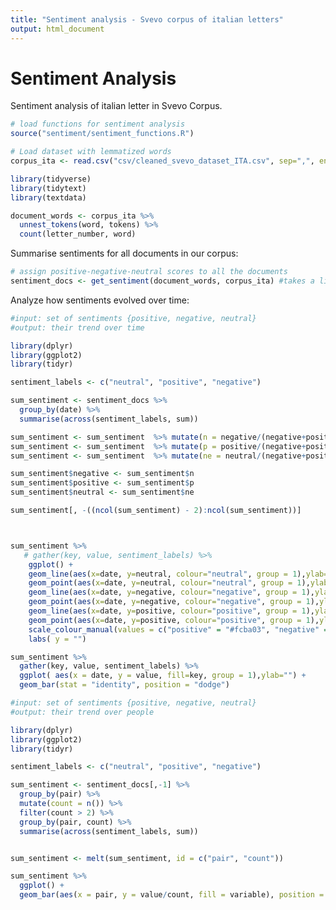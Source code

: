 ```yaml
---
title: "Sentiment analysis - Svevo corpus of italian letters"
output: html_document
---
```


# Sentiment Analysis
Sentiment analysis of italian letter in Svevo Corpus.

```r
# load functions for sentiment analysis
source("sentiment/sentiment_functions.R")

# Load dataset with lemmatized words
corpus_ita <- read.csv("csv/cleaned_svevo_dataset_ITA.csv", sep=",", encoding = "UTF-8")

```


```r
library(tidyverse)
library(tidytext)
library(textdata)

document_words <- corpus_ita %>%
  unnest_tokens(word, tokens) %>%
  count(letter_number, word)

```

Summarise sentiments for all documents in our corpus:
```r
# assign positive-negative-neutral scores to all the documents
sentiment_docs <- get_sentiment(document_words, corpus_ita) #takes a little bit of time 
```


Analyze how sentiments evolved over time:

```r
#input: set of sentiments {positive, negative, neutral}
#output: their trend over time

library(dplyr)
library(ggplot2)
library(tidyr)

sentiment_labels <- c("neutral", "positive", "negative")

sum_sentiment <- sentiment_docs %>%
  group_by(date) %>%
  summarise(across(sentiment_labels, sum))

sum_sentiment <- sum_sentiment  %>% mutate(n = negative/(negative+positive+neutral))
sum_sentiment <- sum_sentiment  %>% mutate(p = positive/(negative+positive+neutral))
sum_sentiment <- sum_sentiment  %>% mutate(ne = neutral/(negative+positive+neutral))

sum_sentiment$negative <- sum_sentiment$n
sum_sentiment$positive <- sum_sentiment$p
sum_sentiment$neutral <- sum_sentiment$ne

sum_sentiment[, -((ncol(sum_sentiment) - 2):ncol(sum_sentiment))]



sum_sentiment %>%
   # gather(key, value, sentiment_labels) %>%
    ggplot() +
    geom_line(aes(x=date, y=neutral, colour="neutral", group = 1),ylab="")+
    geom_point(aes(x=date, y=neutral, colour="neutral", group = 1),ylab="") +
    geom_line(aes(x=date, y=negative, colour="negative", group = 1),ylab="")+
    geom_point(aes(x=date, y=negative, colour="negative", group = 1),ylab="")+
    geom_line(aes(x=date, y=positive, colour="positive", group = 1),ylab="")+
    geom_point(aes(x=date, y=positive, colour="positive", group = 1),ylab="") +
    scale_colour_manual(values = c("positive" = "#fcba03", "negative" = "#097aab", "neutral" = "black")) +
    labs( y = "") 

sum_sentiment %>%
  gather(key, value, sentiment_labels) %>%
  ggplot( aes(x = date, y = value, fill=key, group = 1),ylab="") +
  geom_bar(stat = "identity", position = "dodge") 

```

```r
#input: set of sentiments {positive, negative, neutral}
#output: their trend over people

library(dplyr)
library(ggplot2)
library(tidyr)

sentiment_labels <- c("neutral", "positive", "negative")

sum_sentiment <- sentiment_docs[,-1] %>%
  group_by(pair) %>%
  mutate(count = n()) %>%
  filter(count > 2) %>%
  group_by(pair, count) %>%
  summarise(across(sentiment_labels, sum)) 


sum_sentiment <- melt(sum_sentiment, id = c("pair", "count"))

sum_sentiment %>%
  ggplot() + 
  geom_bar(aes(x = pair, y = value/count, fill = variable), position = "dodge", stat = "identity")
```

